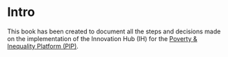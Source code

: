 # Intro {.unnumbered}

This book has been created to document all the steps and decisions made on the implementation of the Innovation Hub (IH) for the [Poverty & Inequality Platform (PIP)](www.pip.worldbank.org).
